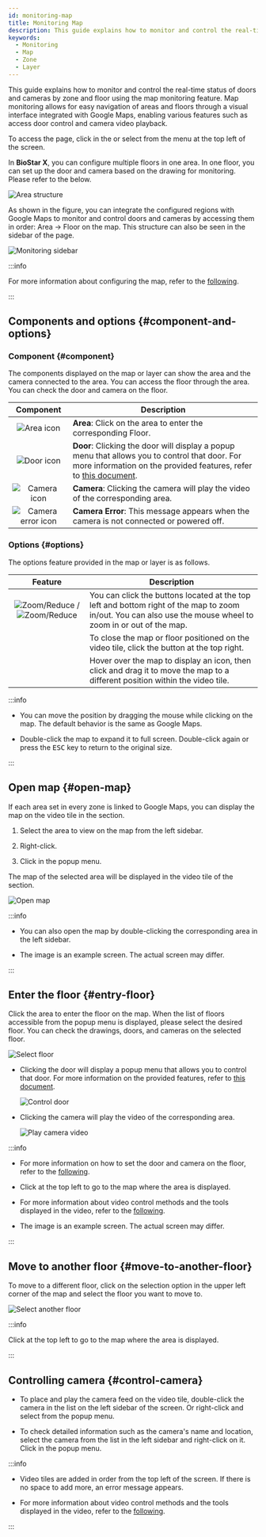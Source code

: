```yaml
---
id: monitoring-map
title: Monitoring Map
description: This guide explains how to monitor and control the real-time status of doors and cameras by zone and floor using the map monitoring feature. Visually manage areas and floor structures integrated with Google Maps, utilizing various features such as access control and camera video playback.
keywords:
  - Monitoring
  - Map
  - Zone
  - Layer
---
```


This guide explains how to monitor and control the real-time status of doors and cameras by zone and floor using the map monitoring feature. Map monitoring allows for easy navigation of areas and floors through a visual interface integrated with Google Maps, enabling various features such as access door control and camera video playback.

To access the <Cmd sid='arena.title' /> page, click <Cmd sid='arena.title' /> in the <Cmd sid='shell.header.launcher' /> or select <Cmd sid='arena.title' /> from the menu at the top left of the screen.

In **BioStar X**, you can configure multiple floors in one area. In one floor, you can set up the door and camera based on the drawing for monitoring. Please refer to the below.

![Area structure](/img/common/monitoring-map-area-tree.png)

As shown in the figure, you can integrate the configured regions with Google Maps to monitor and control doors and cameras by accessing them in order: Area → Floor on the map. This structure can also be seen in the sidebar of the <Cmd sid='arena.title' /> page. 

![Monitoring sidebar](/img/common/monitoring-map-area-tree-example.png)

:::info

For more information about configuring the map, refer to the [following](#).

:::

## Components and options {#component-and-options}

### Component {#component}

The components displayed on the map or layer can show the area and the camera connected to the area. You can access the floor through the area. You can check the door and camera on the floor.

<div className='col2--20-80'>

|                               Component                              | Description                                                                                                                                                                        |
| :------------------------------------------------------------------: | ---------------------------------------------------------------------------------------------------------------------------------------------------------------------------------- |
|        ![Area icon](/img/common/monitoring-map-area-icon.svg)        | **Area**: Click on the area to enter the corresponding Floor.                                                                                                                      |
|     ![Door icon](/img/common/monitoring-map-floor-door-icon.svg)     | **Door**: Clicking the door will display a popup menu that allows you to control that door. For more information on the provided features, refer to [this document](control-door). |
|      ![Camera icon](/img/common/monitoring-map-camera-icon.svg)      | **Camera**: Clicking the camera will play the video of the corresponding area.                                                                                                     |
| ![Camera error icon](/img/common/monitoring-map-err-camera-icon.svg) | **Camera Error**: This message appears when the camera is not connected or powered off.                                                                                            |

</div>

### Options {#options}

The options feature provided in the map or layer is as follows.

<div className='col2--20-80'>

|                                                                  Feature                                                                 | Description                                                                                                                                                  |
| :--------------------------------------------------------------------------------------------------------------------------------------: | ------------------------------------------------------------------------------------------------------------------------------------------------------------ |
| ![Zoom/Reduce](/img/common/monitoring-map-zoom-reduce-vertical.svg) / ![Zoom/Reduce](/img/common/monitoring-map-zoom-reduce-horizon.svg) | You can click the buttons located at the top left and bottom right of the map to zoom in/out. You can also use the mouse wheel to zoom in or out of the map. |
|                                                     <IcClose width='30' height='30'/>                                                    | To close the map or floor positioned on the video tile, click the button at the top right.                                                                   |
|                                                     <IcMove width='30' height='30'/>                                                     | Hover over the map to display an icon, then click and drag it to move the map to a different position within the video tile.                                 |

</div>

:::info

* You can move the position by dragging the mouse while clicking on the map. The default behavior is the same as Google Maps.

* Double-click the map to expand it to full screen. Double-click again or press the <Kbd>ESC</Kbd> key to return to the original size.

:::

## Open map {#open-map}

If each area set in every zone is linked to Google Maps, you can display the map on the video tile in the <Cmd sid='arena.title' /> section.

1. Select the area to view on the map from the left sidebar.

2. Right-click. 

3. Click <Cmd sid='arena.tree.contextMenu.openMap' /> in the popup menu.

The map of the selected area will be displayed in the video tile of the <Cmd sid='arena.title' /> section.

<Image src='/img/monitoring-map-open-map.png' alt='Open map' />

:::info

* You can also open the map by double-clicking the corresponding area in the left sidebar.

* The image is an example screen. The actual screen may differ.

:::

## Enter the floor {#entry-floor}

Click the area to enter the floor on the map. When the list of floors accessible from the popup menu is displayed, please select the desired floor. You can check the drawings, doors, and cameras on the selected floor.

<Image src='/img/monitoring-map-select-floor.png' alt='Select floor' />

* Clicking the door will display a popup menu that allows you to control that door. For more information on the provided features, refer to [this document](control-door).

  <Image src='/img/monitoring-map-floor-control-door.png' alt='Control door' />

* Clicking the camera will play the video of the corresponding area.

  <Image src='/img/monitoring-map-select-floor-play-video.png' alt='Play camera video' />

:::info

* For more information on how to set the door and camera on the floor, refer to the [following](#).

* Click <IcBack/> at the top left to go to the map where the area is displayed.

* For more information about video control methods and the tools displayed in the video, refer to the [following](monitoring-video#control-video).

* The image is an example screen. The actual screen may differ.

:::

## Move to another floor {#move-to-another-floor}

To move to a different floor, click on the selection option in the upper left corner of the map and select the floor you want to move to.

<Image src='/img/monitoring-map-select-floor-list-box.png' alt='Select another floor' />

:::info

Click <IcBack/> at the top left to go to the map where the area is displayed.

:::

## Controlling camera {#control-camera}

* To place and play the camera feed on the video tile, double-click the camera in the <Cmd sid='arena.map.title' /> list on the left sidebar of the screen. Or right-click and select <Cmd sid='arena.tree.contextMenu.openVideo' /> from the popup menu.

* To check detailed information such as the camera's name and location, select the camera from the <Cmd sid='arena.map.title' /> list in the left sidebar and right-click on it. Click <Cmd sid='arena.tree.contextMenu.viewDetail' /> in the popup menu.

:::info

* Video tiles are added in order from the top left of the screen. If there is no space to add more, an error message appears.

* For more information about video control methods and the tools displayed in the video, refer to the [following](monitoring-video#control-video).

:::
